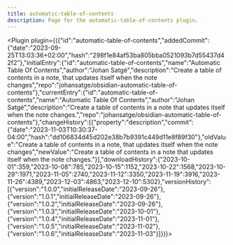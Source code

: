 ---
title: automatic-table-of-contents
description: Page for the automatic-table-of-contents plugin.
---


<Plugin plugin={({"id":"automatic-table-of-contents","addedCommit":{"date":"2023-09-25T13:03:36+02:00","hash":"298f1e84af53ba805bba0521093b7d55437d42f2"},"initialEntry":{"id":"automatic-table-of-contents","name":"Automatic Table Of Contents","author":"Johan Satgé","description":"Create a table of contents in a note, that updates itself when the note changes","repo":"johansatge/obsidian-automatic-table-of-contents"},"currentEntry":{"id":"automatic-table-of-contents","name":"Automatic Table Of Contents","author":"Johan Satgé","description":"Create a table of contents in a note that updates itself when the note changes.","repo":"johansatge/obsidian-automatic-table-of-contents"},"changeHistory":[{"property":"description","commit":{"date":"2023-11-03T10:30:37-04:00","hash":"dd106834d45d202e38b7b9391c449d11e8f89f30"},"oldValue":"Create a table of contents in a note, that updates itself when the note changes","newValue":"Create a table of contents in a note that updates itself when the note changes."}],"downloadHistory":{"2023-10-01":359,"2023-10-08":785,"2023-10-15":1152,"2023-10-22":1568,"2023-10-29":1971,"2023-11-05":2740,"2023-11-12":3350,"2023-11-19":3916,"2023-11-26":4389,"2023-12-03":4863,"2023-12-10":5302},"versionHistory":[{"version":"1.0.0","initialReleaseDate":"2023-09-26"},{"version":"1.0.1","initialReleaseDate":"2023-09-26"},{"version":"1.0.2","initialReleaseDate":"2023-09-26"},{"version":"1.0.3","initialReleaseDate":"2023-10-01"},{"version":"1.0.4","initialReleaseDate":"2023-11-01"},{"version":"1.0.5","initialReleaseDate":"2023-11-02"},{"version":"1.0.6","initialReleaseDate":"2023-11-03"}]})}></Plugin>